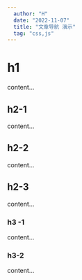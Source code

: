 ```yaml
---
  author: "H"
  date: "2022-11-07"
  title: "文章导航 演示"
  tag: "css,js"
---
```


# h1

content...

## h2-1

content...

## h2-2

content...

## h2-3

content...

### h3 -1

content...

### h3-2

content...
